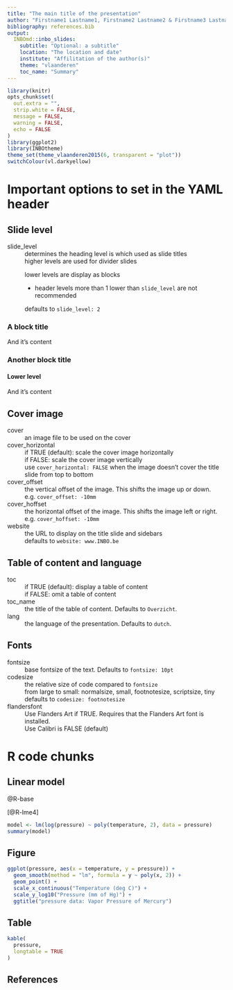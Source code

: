 ```yaml
---
title: "The main title of the presentation"
author: "Firstname1 Lastname1, Firstname2 Lastname2 & Firstname3 Lastname3"
bibliography: references.bib
output: 
  INBOmd::inbo_slides:
    subtitle: "Optional: a subtitle"
    location: "The location and date"
    institute: "Affilitation of the author(s)"
    theme: "vlaanderen"
    toc_name: "Summary"
---
```


```r
library(knitr)
opts_chunk$set(
  out.extra = "",
  strip.white = FALSE,
  message = FALSE,
  warning = FALSE,
  echo = FALSE
)
library(ggplot2)
library(INBOtheme)
theme_set(theme_vlaanderen2015(6, transparent = "plot"))
switchColour(vl.darkyellow)
```


# Important options to set in the YAML header

## Slide level 

slide_level
  ~ determines the heading level is which used as slide titles
  ~ higher levels are used for divider slides
  ~ lower levels are display as blocks
  
    - header levels more than 1 lower than `slide_level` are not recommended
  ~ defaults to `slide_level: 2`
  
### A block title

And it's content

### Another block title

#### Lower level

And it's content

## Cover image

cover
  ~ an image file to be used on the cover

cover_horizontal
  ~ if TRUE (default): scale the cover image horizontally
  ~ if FALSE: scale the cover image vertically
  ~ use `cover_horizontal: FALSE` when the image doesn't cover the title slide from top to bottom

cover_offset
  ~ the vertical offset of the image. This shifts the image up or down.
  ~ e.g. `cover_offset: -10mm`

cover_hoffset
  ~ the horizontal offset of the image. This shifts the image left or right.
  ~ e.g. `cover_hoffset: -10mm`
  
website
  ~ the URL to display on the title slide and sidebars
  ~ defaults to `website: www.INBO.be`

## Table of content and language

toc
  ~ if TRUE (default): display a table of content
  ~ if FALSE: omit a table of content

toc_name
  ~ the title of the table of content. Defaults to `Overzicht`.
  
lang
  ~ the language of the presentation. Defaults to `dutch`.

## Fonts

fontsize
  ~ base fontsize of the text. Defaults to `fontsize: 10pt`

codesize
  ~ the relative size of code compared to `fontsize`
  ~ from large to small: normalsize, small, footnotesize, scriptsize, tiny
  ~ defaults to `codesize: footnotesize`

flandersfont
  ~ Use Flanders Art if TRUE. Requires that the Flanders Art font is installed.
  ~ Use Calibri is FALSE (default)

# R code chunks

## Linear model

@R-base 

[@R-lme4]

```r
model <- lm(log(pressure) ~ poly(temperature, 2), data = pressure)
summary(model)
```

## Figure

```r
ggplot(pressure, aes(x = temperature, y = pressure)) + 
  geom_smooth(method = "lm", formula = y ~ poly(x, 2)) +
  geom_point() +
  scale_x_continuous("Temperature (deg C)") +
  scale_y_log10("Pressure (mm of Hg)") +
  ggtitle("pressure data: Vapor Pressure of Mercury")
```


## Table {.allowframebreaks}

```r
kable(
  pressure,
  longtable = TRUE
)
```

## References
